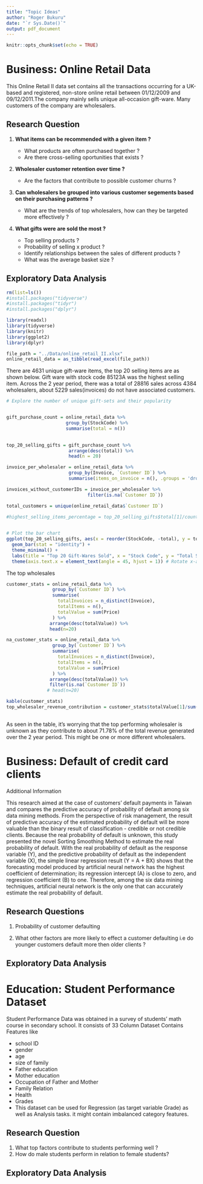 ```yaml
---
title: "Topic Ideas"
author: "Roger Bukuru"
date: "`r Sys.Date()`"
output: pdf_document
---
```


```r
knitr::opts_chunk$set(echo = TRUE)
```

# Business: Online Retail Data

This Online Retail II data set contains all the transactions occurring for a UK-based and registered, non-store online retail between 01/12/2009 and 09/12/2011.The company mainly sells unique all-occasion gift-ware. Many customers of the company are wholesalers.

## Research Question

[//]: # Basket Analysis

1. **What items can be recommended with a given item ?**

    - What products are often purchased together ?
    - Are there cross-selling oportunities that exists ?

[//]: # Customer Retention

2. **Wholesaler customer retention over time  ?**

    - Are the factors that contribute to possible customer churns ?
  
[//]: # Customner Segementation
3. **Can wholesalers be grouped into various customer segements based on their purchasing patterns ?**

    - What are the trends of top wholesalers, how can they be targeted more effectively ?

[//]: # Product Analysis
4. **What gifts were are sold the most ?**

    - Top selling products ?
    - Probability of selling x product ?
    - Identify relationships between the sales of different products ?
    - What was the average basket size ?
  

## Exploratory Data Analysis

```r
rm(list=ls())
#install.packages("tidyverse")
#install.packages("tidyr")
#install.packages("dplyr")

library(readxl)
library(tidyverse)
library(knitr)
library(ggplot2)
library(dplyr)

```

``` r
file_path = "../Data/online_retail_II.xlsx"
online_retail_data = as_tibble(read_excel(file_path))
```

There are 4631 unique gift-ware items, the top 20 selling items are as shown below. Gift ware with stock code 85123A was the highest selling item. Across the 2 year period, there was a total of 28816 sales across 4384 wholesalers, about 5229 sales(invoices) do not have associated customers. 

```r
# Explore the number of unique gift-sets and their popularity


gift_purchase_count = online_retail_data %>% 
                      group_by(StockCode) %>%
                      summarise(total = n())
              

top_20_selling_gifts = gift_purchase_count %>%
                       arrange(desc(total)) %>%
                       head(n = 20)  

invoice_per_wholesaler = online_retail_data %>% 
                       group_by(Invoice, `Customer ID`) %>%
                       summarise(items_on_invoice = n(), .groups = 'drop')

invoices_without_customerIDs = invoice_per_wholesaler %>%
                              filter(is.na(`Customer ID`))

total_customers = unique(online_retail_data$`Customer ID`)
  
#highest_selling_items_percentage = top_20_selling_gifts$total[1]/count(online_retail_data)*100


# Plot the bar chart
ggplot(top_20_selling_gifts, aes(x = reorder(StockCode, -total), y = total, fill = StockCode)) +
  geom_bar(stat = "identity") +
  theme_minimal() +
  labs(title = "Top 20 Gift-Wares Sold", x = "Stock Code", y = "Total Sold") +
  theme(axis.text.x = element_text(angle = 45, hjust = 1)) # Rotate x-axis labels for readability

```

The top wholesales

```r

customer_stats = online_retail_data %>% 
                 group_by(`Customer ID`) %>%
                 summarise(
                   totalInvoices = n_distinct(Invoice),
                   totalItems = n(),
                   totalValue = sum(Price)
                 ) %>%
                arrange(desc(totalValue)) %>%
                head(n=20)

na_customer_stats = online_retail_data %>% 
                 group_by(`Customer ID`) %>%
                 summarise(
                   totalInvoices = n_distinct(Invoice),
                   totalItems = n(),
                   totalValue = sum(Price)
                 ) %>%
                arrange(desc(totalValue)) %>%
                filter(is.na(`Customer ID`))
               # head(n=20)

kable(customer_stats)
top_wholesaler_revenue_contribution = customer_stats$totalValue[1]/sum(customer_stats$totalValue)*100
  
```

As seen in the table, it's worrying that the top performing wholesaler is unknown as they contribute to about 71.78% of the total revenue generated over the 2 year period. This might be one or more different wholesalers.

# Business: Default of credit card clients

Additional Information

This research aimed at the case of customers' default payments in Taiwan and compares the predictive accuracy of probability of default among six data mining methods. From the perspective of risk management, the result of predictive accuracy of the estimated probability of default will be more valuable than the binary result of classification - credible or not credible clients. Because the real probability of default is unknown, this study presented the novel Sorting Smoothing Method to estimate the real probability of default. With the real probability of default as the response variable (Y), and the predictive probability of default as the independent variable (X), the simple linear regression result (Y = A + BX) shows that the forecasting model produced by artificial neural network has the highest coefficient of determination; its regression intercept (A) is close to zero, and regression coefficient (B) to one. Therefore, among the six data mining techniques, artificial neural network is the only one that can accurately estimate the real probability of default.

## Research Questions

1. Probability of customer defaulting

2. What other factors are more likely to effect a customer defaulting i.e do younger customers default more then older clients ? 

## Exploratory Data Analysis


# Education: Student Performance Dataset

[//]: # https://www.kaggle.com/datasets/devansodariya/student-performance-data

Student Performance Data was obtained in a survey of students' math course in secondary school.
It consists of 33 Column
Dataset Contains Features like

- school ID
- gender
- age
- size of family
- Father education
- Mother education
- Occupation of Father and Mother
- Family Relation
- Health
- Grades
- This dataset can be used for Regression (as target variable Grade) as well as Analysis tasks. it might contain imbalanced category features.



## Research Question

1. What top factors contribute to students performing well ?
2. How do male students perform in relation to female students?

## Exploratory Data Analysis